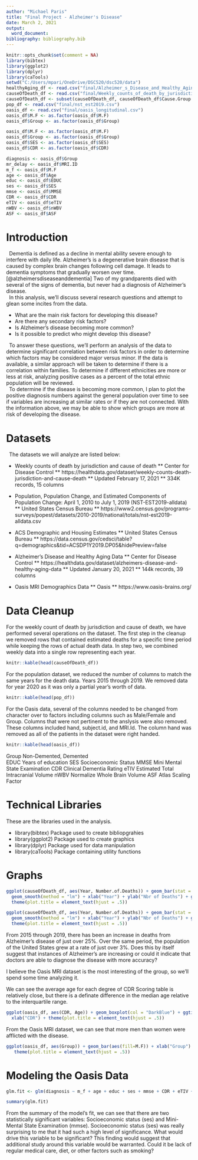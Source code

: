 ```yaml
---
author: "Michael Paris"
title: "Final Project - Alzheimer's Disease"
date: March 2, 2021
output:
  word_document:
bibliography: bibliography.bib
---
```


```r
knitr::opts_chunk$set(comment = NA)
library(bibtex)
library(ggplot2)
library(dplyr)
library(caTools)
setwd("C:/Users/mpari/OneDrive/DSC520/dsc520/data")
healthyAging_df <- read.csv("final/Alzheimer_s_Disease_and_Healthy_Aging_Data.csv")
causeOfDeath_df <- read.csv("final/Weekly_counts_of_death_by_jurisdiction_and_cause_of_death_Processed.csv")
causeOfDeath_df <- subset(causeOfDeath_df, causeOfDeath_df$Cause.Group == "Alzheimer disease and dementia")
pop_df <- read.csv("final/nst_est2019.csv")
oasis_df <- read.csv("final/oasis_longitudinal.csv")
oasis_df$M.F <- as.factor(oasis_df$M.F)
oasis_df$Group <- as.factor(oasis_df$Group)

oasis_df$M.F <- as.factor(oasis_df$M.F)
oasis_df$Group <- as.factor(oasis_df$Group)
oasis_df$SES <- as.factor(oasis_df$SES)
oasis_df$CDR <- as.factor(oasis_df$CDR)

diagnosis <- oasis_df$Group
mr_delay <- oasis_df$MRI.ID
m_f <- oasis_df$M.F
age <- oasis_df$Age
educ <- oasis_df$EDUC
ses <- oasis_df$SES
mmse <- oasis_df$MMSE
CDR <- oasis_df$CDR
eTIV <- oasis_df$eTIV
nWBV <- oasis_df$nWBV
ASF <- oasis_df$ASF
```

# Introduction

|   Dementia is defined as a decline in mental ability severe enough to interfere with daily life.  Alzheimer's is a degenerative brain disease that is caused by complex brain changes following cell damage.  It leads to dementia symptoms that gradually worsen over time.[@alzheimersdiseaseanddementia]  Two of my grandparents died with several of the signs of dementia, but never had a diagnosis of Alzheimer's disease.  

|   In this analysis, we'll discuss several research questions and attempt to glean some incites from the data.

* What are the main risk factors for developing this disease?
* Are there any secondary risk factors?
* Is Alzheimer's disease becoming more common?
* Is it possible to predict who might develop this disease?

|   To answer these questions, we'll perform an analysis of the data to determine significant correlation between risk factors in order to determine which factors may be considered major versus minor.  If the data is available, a similar approach will be taken to determine if there is a correlation within families.  To determine if different ethnicities are more or less at risk, analyzing positive cases as a percent of the total ethnic population will be reviewed.


|   To determine if the disease is becoming more common, I plan to plot the positive diagnosis numbers against the general population over time to see if variables are increasing at similar rates or if they are not connected.  With the information above, we may be able to show which groups are more at risk of developing the disease.

# Datasets

|   The datasets we will analyze are listed below:

* Weekly counts of death by jurisdiction and cause of death
** Center for Disease Control
** https://healthdata.gov/dataset/weekly-counts-death-jurisdiction-and-cause-death
** Updated February 17, 2021
** 334K records, 15 columns 

* Population, Population Change, and Estimated Components of Population Change: April 1, 2010 to July 1, 2019 (NST-EST2019-alldata)
** United States Census Bureau
** https://www2.census.gov/programs-surveys/popest/datasets/2010-2019/national/totals/nst-est2019-alldata.csv

* ACS Demographic and Housing Estimates
** United States Census Bureau
** https://data.census.gov/cedsci/table?q=demographics&tid=ACSDP1Y2019.DP05&hidePreview=false 

* Alzheimer's Disease and Healthy Aging Data
** Center for Disease Control
** https://healthdata.gov/dataset/alzheimers-disease-and-healthy-aging-data
** Updated January 20, 2021
** 144k records, 39 columns

* Oasis MRI Demographics Data
** Oasis
** https://www.oasis-brains.org/


# Data Cleanup
For the  weekly count of death by jurisdiction and cause of death, we have performed several operations on the dataset.  The first step in the cleanup we removed rows that contained estimated deaths for a specific time period while keeping the rows of actual death data.  In step two, we combined weekly data into a single row representing each year.

```r
knitr::kable(head(causeOfDeath_df))
```


For the population dataset, we reduced the number of columns to match the same years for the death data.  Years 2015 through 2019.  We removed data for year 2020 as it was only a partial year's worth of data.

```r
knitr::kable(head(pop_df))
```

For the Oasis data, several of the columns needed to be changed from character over to factors including columns such as Male/Female and Group.  Columns that were not pertinent to the anslysis were also removed.  These columns included hand, subject.id, and MRI.Id.  The column hand was removed as all of the patients in the dataset were right handed.

```r
knitr::kable(head(oasis_df))
```

Group     Non-Demented, Demented  
EDUC      Years of education
SES       Socioeconomic Status
MMSE	    Mini Mental State Examination
CDR       Clinical Dementia Rating
eTIV	    Estimated Total Intracranial Volume
nWBV	    Normalize Whole Brain Volume
ASF       Atlas Scaling Factor



# Technical Libraries

These are the libraries used in the analysis.

* library(bibtex)     Package used to create bibliopgrahies
* library(ggplot2)    Package used to create graphics
* library(dplyr)      Package used for data manipulation
* library(caTools)    Package containing utility functions



# Graphs


```r
ggplot(causeOfDeath_df, aes(Year, Number.of.Deaths)) + geom_bar(stat = "identity", aes(fill = Cause.Group), position = "dodge") + 
  geom_smooth(method = "lm") + xlab("Year") + ylab("Nbr of Deaths") + ggtitle("Major Causes of Death, US") + 
  theme(plot.title = element_text(hjust = .5))

ggplot(causeOfDeath_df, aes(Year, Number.of.Deaths)) + geom_bar(stat = "Identity", fill = "DarkBlue") + 
  geom_smooth(method = "lm") + xlab("Year") + ylab("Nbr of Deaths") + ggtitle("Alzheimer's Deaths, US") + 
  theme(plot.title = element_text(hjust = .5))
```

From 2015 through 2019, there has been an increase in deaths from Alzheimer's disease of just over 25%.  Over the same period, the population of the United States grew at a rate of just over 3%.  Does this by itself suggest that instances of Alzheimer's are increasing or could it indicate that doctors are able to diagnose the disease with more accuracy?


I believe the Oasis MRI dataset is the most interesting of the group, so we'll spend some time analyzing it.

We can see the average age for each degree of CDR Scoring table is relatively close, but there is a definate difference in the median age relative to the interquartile range.

```r
ggplot(oasis_df, aes(CDR, Age)) + geom_boxplot(col = "DarkBlue") + ggtitle("Degree of CDR by Age")+
  xlab("CDR") + theme(plot.title = element_text(hjust = .5))
```


From the Oasis MRI dataset, we can see that more men than women were afflicted with the disease.

```r
ggplot(oasis_df, aes(Group)) + geom_bar(aes(fill=M.F)) + xlab("Group") + ylab("Number of Patients") + ggtitle("Dementia in Males vs. Females") + 
   theme(plot.title = element_text(hjust = .5))
```


# Modeling the Oasis Data

```r
glm.fit <- glm(diagnosis ~ m_f + age + educ + ses + mmse + CDR + eTIV + nWBV + ASF, family = "binomial")

summary(glm.fit)
```

From the summary of the model's fit, we can see that there are two statistically significant variables: Socioeconomic status (ses) and Mini-Mental State Examination (mmse).  Socioeconomic status (ses) was really surprising to me that it had such a high level of significance.  What would drive this variable to be significant?  This finding would suggest that additional study around this variable would be warranted.  Could it be lack of regular medical care, diet, or other factors such as smoking?  


